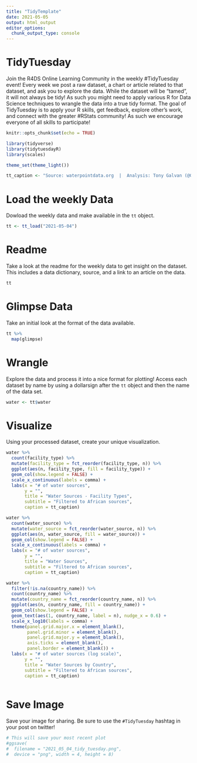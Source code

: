 ```yaml
---
title: "TidyTemplate"
date: 2021-05-05
output: html_output
editor_options: 
  chunk_output_type: console
---
```


# TidyTuesday

Join the R4DS Online Learning Community in the weekly #TidyTuesday event!
Every week we post a raw dataset, a chart or article related to that dataset, and ask you to explore the data.
While the dataset will be “tamed”, it will not always be tidy! As such you might need to apply various R for Data Science techniques to wrangle the data into a true tidy format.
The goal of TidyTuesday is to apply your R skills, get feedback, explore other’s work, and connect with the greater #RStats community!
As such we encourage everyone of all skills to participate!

```r

knitr::opts_chunk$set(echo = TRUE)

library(tidyverse)
library(tidytuesdayR)
library(scales)

theme_set(theme_light())

tt_caption <- "Source: waterpointdata.org  |  Analysis: Tony Galvan (@GDataScience1)"

```

# Load the weekly Data

Dowload the weekly data and make available in the `tt` object.

```r

tt <- tt_load("2021-05-04")

```


# Readme

Take a look at the readme for the weekly data to get insight on the dataset.
This includes a data dictionary, source, and a link to an article on the data.

```r

tt

```


# Glimpse Data

Take an initial look at the format of the data available.

```r

tt %>% 
  map(glimpse)

```

# Wrangle

Explore the data and process it into a nice format for plotting! Access each dataset by name by using a dollarsign after the `tt` object and then the name of the data set.

```r

water <- tt$water

```

# Visualize

Using your processed dataset, create your unique visualization.

```r

water %>%
  count(facility_type) %>%
  mutate(facility_type = fct_reorder(facility_type, n)) %>%
  ggplot(aes(n, facility_type, fill = facility_type)) +
  geom_col(show.legend = FALSE) + 
  scale_x_continuous(labels = comma) +
  labs(x = "# of water sources",
       y = "",
       title = "Water Sources - Facility Types",
       subtitle = "Filtered to African sources",
       caption = tt_caption)

water %>%
  count(water_source) %>%
  mutate(water_source = fct_reorder(water_source, n)) %>%
  ggplot(aes(n, water_source, fill = water_source)) +
  geom_col(show.legend = FALSE) + 
  scale_x_continuous(labels = comma) +
  labs(x = "# of water sources",
       y = "",
       title = "Water Sources",
       subtitle = "Filtered to African sources",
       caption = tt_caption)

water %>%
  filter(!is.na(country_name)) %>%
  count(country_name) %>%
  mutate(country_name = fct_reorder(country_name, n)) %>%
  ggplot(aes(n, country_name, fill = country_name)) +
  geom_col(show.legend = FALSE) + 
  geom_text(aes(1, country_name, label = n), nudge_x = 0.6) +
  scale_x_log10(labels = comma) +
  theme(panel.grid.major.x = element_blank(), 
        panel.grid.minor = element_blank(), 
        panel.grid.major.y = element_blank(), 
        axis.ticks = element_blank(),
        panel.border = element_blank()) +
  labs(x = "# of water sources (log scale)",
       y = "",
       title = "Water Sources by Country",
       subtitle = "Filtered to African sources",
       caption = tt_caption)
  
```

# Save Image

Save your image for sharing. Be sure to use the `#TidyTuesday` hashtag in your post on twitter! 

```r

# This will save your most recent plot
#ggsave(
#  filename = "2021_05_04_tidy_tuesday.png",
#  device = "png", width = 4, height = 8)

```
